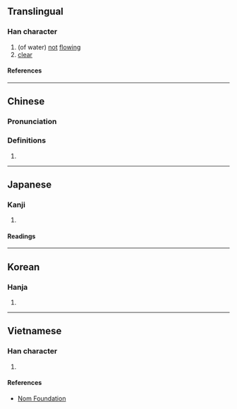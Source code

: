 {{character info}}
==Translingual==

===Han character===
{{Han char|rn=85|rad=水|as=09|sn=12|four=30121|canj=EYRN|ids=⿰氵亭}}

# (of water) [[not]] [[flow]]ing
# [[clear]]

====References====
{{Han ref|kx=0633.470|dkj=17763|dj=1040.060|hdz=31683.100|uh=6E1F}}

----

==Chinese==
{{zh-forms}}

===Pronunciation===
{{zh-pron
|m=tíng
|c=ting4
|mn=têng
|mc=y
|oc=y
|ma=
|cat=a
}}

===Definitions===
{{zh-hanzi}}

# {{rfdef|zh}}

----

==Japanese==

===Kanji===
{{ja-kanji|grade=|rs=水09}}

# {{rfdef|ja|sort=水09}}

====Readings====
{{ja-readings
|goon=じょう
|kanon=てい
|kun=とど-まる
}}

----

==Korean==

===Hanja===
{{ko-hanja|정}}

# {{rfdef|ko|sort=水09}}

----

==Vietnamese==

===Han character===
{{vi-readings|rs=水09|reading=đuềnh}}

# {{rfdef|vi|sort=水09}}

====References====
* [http://nomfoundation.org/common/nom_details.php?codepoint=6e1f Nom Foundation]